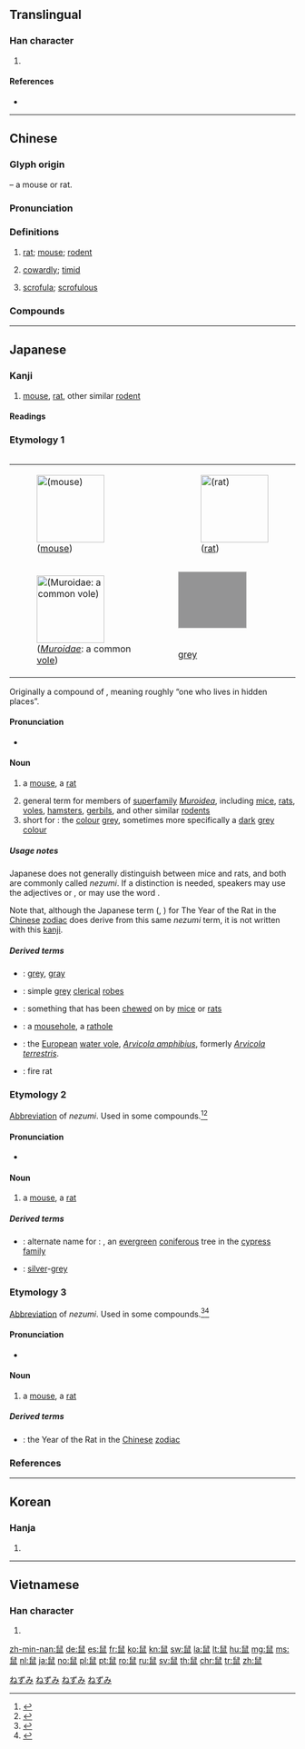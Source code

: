 {{character info/new}}
{{also|鼡|臼}}
==Translingual==
{{stroke order|type=animate}}

===Han character===
{{Han char|rn=208|rad=鼠|as=00|sn=13|four=77717|canj=HXVYV}}

# {{mul-kangxi radical-def}}

====References====
* {{Han ref|kx=1527.140|dkj=48390|dj=2063.230|hdz=74772.010|uh=9F20|ud=40736|bh=B9AB|bd=47531}}

----

==Chinese==
{{zh-forms|alt=鼡}}

===Glyph origin===
{{Han etyl}}
{{liushu|p}} – a mouse or rat.

===Pronunciation===
{{zh-pron
|m=shǔ
|m-s=sui3
|m-s_note=sui3 - colloquial
|ma=y
|c=syu2
|h=pfs=chhú
|md=chṳ̄
|mn=xm,tp,tn,mg:chhú/qz,lk,sx,km,hc:chhír/zz,kh,yl,hc,tc:chhí/xm:sú/qz:sír/zz:sí
|mn_note=chhí/chhír/chhú - vernacular; sú/sír/sí - literary; chhú - literary (Taiwan)
|w=2tshr
|mc=y
|oc=y
|cat=n,a
}}

===Definitions===
{{zh-hanzi}}

# [[rat]]; [[mouse]]; [[rodent]]
#: {{zh-x|老鼠|mouse, rat}}
# [[cowardly]]; [[timid]]
# {{lb|zh|TCM}} [[scrofula]]; [[scrofulous]]

===Compounds===
{{zh-der|捕鼠器:mousetrap|袋鼠:kangaroo|黃鼠狼:weasel|老鼠:mouse, rat|鼠標:mouse (of a computer)|鼠麴粿|松鼠:squirrel|小袋鼠:wallaby; joey|仙鼠|偃鼠飲河|天竺鼠|以狸餌鼠|器鼠難投|孤雛腐鼠|偃鼠|地老鼠|家鼠|兩鼠鬥穴|山老鼠|巢鼠|以貍致鼠|人與鼠|十鼠同穴|姬鼠|奉頭鼠竄|城狐社鼠|土撥鼠|十鼠爭穴|栗鼠|目光如鼠|狗偷鼠竊|捧頭鼠竄|投鼠忌器|狼貪鼠竊|旅鼠|玄鼠|水渰老鼠|梧鼠技窮|海狸鼠|抱頭鼠竄|投鼠之忌|窮鼠齧貓|狼奔鼠竄|水老鼠|稷蜂社鼠|狐潛鼠伏|禮鼠|社鼠城狐|社鼠|相鼠|灰鼠|白鼠|白面鼯鼠|無線滑鼠|田鼠|狐奔鼠竄|獐頭鼠目|掉頭鼠竄|狐鼠之徒|狐憑鼠伏|狗盜鼠竊|碩鼠|滑鼠|掘室求鼠|梧鼠之技|擲鼠忌器|捉鼠拿貓|貓鼠同眠|鼠蹊|雀角鼠牙|貓哭老鼠|虎頭鼠尾|膽小如鼠|野鼠|腐鼠|電腦鼠|鼠輩|米奇鼠|鼠肝蟲臂|賊頭鼠腦|進退首鼠|鼠目寸光|米老鼠|鼠思|鼠目獐頭|鼠竊狗偷|鼠麴草|鼴鼠|鼬鼠|鼫鼠五技|鼠腹雞腸|鼠肚雞腸|鼠竊|鼠竄狼奔|鼠竄|鼠窟|鼠目|鼠盜|鼠疫|鼠牙雀角|鼠攛狼奔|鼠攛|鼠技|鼠子|鼠壤|黃鼠|鼷鼠|麝鼠|賊眉鼠眼|羅雀掘鼠|馬捉老鼠|首鼠模棱|首鼠|飛鼠|鼠憑社貴|老鼠過街|蛇頭鼠眼|鼯鼠|老鼠會|鼲鼠|鼠竊狗盜|跳鼠|蟲臂鼠肝|鴟得腐鼠|雀鼠耗|雀鼠|首鼠兩端|豚鼠|銀鼠|過街老鼠|黑家鼠|鼫鼠|老鼠見貓|負子鼠|鼢鼠|米奇老鼠}}

{{zh-cat|Rodents}}

----

==Japanese==

===Kanji===
{{ja-kanji|grade=uc|rs=鼠00}}

# [[mouse]], [[rat]], other similar [[rodent]]

====Readings====
{{ja-readings
|goon=[[しょ]] (sho)
|kanon=[[しょ]] (sho)
|kanyoon=[[そ]] (so)
|kun=[[ねずみ]] (nezumi), [[ねず]] (nezu), [[ね]] (ne)
}}

===Etymology 1===
<div style="float:right;">
{{wikipedia|lang=ja}}
{{wikipedia|Mouse}}
{{wikipedia|Rat}}
{{wikipedia|Muroidea}}
{| style="float:right;clear:both;padding:0px;margin-right:-5px;"
| [[File:Мышь_2.jpg|thumb|none|119px|{{lang|ja|鼠}} ([[mouse]])]]
| [[File:Rat_noir.jpg|thumb|none|119px|{{lang|ja|鼠}} ([[rat]])]]
|-
| [[File:Feldmaus_Microtus_arvalis.jpg|thumb|none|119px|{{lang|ja|鼠}} (''[[Muroidae]]'': a common [[vole]])]]
| <div class="thumb tnone"><div class="thumbinner" style="width:120px;"><div style="width:119px;height:98px;background-color:#949495;border:1px solid #CCCCCC">&nbsp;</div><div class="thumbcaption">{{lang|ja|鼠（[[鼠色#Japanese|鼠色]]）}}<br/>[[grey]]</div></div></div>
|}
</div>
{{ja-kanjitab|yomi=k|ねずみ}}
Originally a compound of {{compound|lang=ja|sort=ねずみ|根|tr1=ne|t1=root|pos1=more specifically signifying somewhere hidden away|住み|tr2=sumi|pos2=the {{m|ja|連用形|tr=ren'yōkei||continuative or stem form}} of verb {{ja-l|住む}} ''sumu'', “to live in a place, to reside”}}, meaning roughly “one who lives in hidden places”. {{rendaku2|sort=ねずみ|sumi|zumi}}

====Pronunciation====
* {{ja-pron|ねずみ|y=k|acc=h|acc_ref=NHK}}

====Noun====
{{ja-noun|ねずみ|ネズミ}}

# {{lb|ja|sort=ねずみ'|zoology}} a [[mouse]], a [[rat]]
# general term for members of [[superfamily]] ''[[Muroidea]]'', including [[mouse|mice]], [[rat]]s, [[vole]]s, [[hamster]]s, [[gerbil]]s, and other similar [[rodent]]s
# short for {{m|ja|鼠色|tr=nezumi iro}}: the [[colour]] [[grey]], sometimes more specifically a [[dark]] [[grey]] [[colour]]

=====Usage notes=====
Japanese does not generally distinguish between mice and rats, and both are commonly called ''nezumi''. If a distinction is needed, speakers may use the adjectives {{m|ja|大きい|tr=ōkii||large}} or {{m|ja|小さい|tr=chīsai||small}}, or may use the word {{m|ja|マウス|tr=mausu||mouse|pos=borrowed from either German or English}}.

{{U:ja:biology|ネズミ}}

Note that, although the Japanese term {{ja-l|子年}} ({{ja-l|||nezumidoshi}}, {{ja-l|||nedoshi}}) for The Year of the Rat in the [[Chinese]] [[zodiac]] does derive from this same ''nezumi'' term, it is not written with this {{lang|ja|鼠}} [[kanji]].

=====Derived terms=====
{{der-top}}
* {{ja-r|鼠色|ねずみ いろ}}: {{qualifier|UK}} [[grey]], {{qualifier|US}} [[gray]]
* {{ja-r|鼠衣|ねずみごろも}}: simple [[grey]] [[clerical]] [[robes]]
* {{ja-r|鼠食|ねずみくい}}: something that has been [[chew]]ed on by [[mouse|mice]] or [[rat]]s
* {{ja-r|鼠穴|ねずみあな}}: a [[mousehole]], a [[rathole]]
{{der-mid}}
* {{ja-r|水畑鼠|みずはた ねずみ}}: the [[European]] [[water vole]], ''[[Arvicola amphibius]]'', formerly ''[[Arvicola terrestris]]''.
* {{ja-r|火鼠|ひ ねずみ}}: fire rat
{{der-bottom}}

===Etymology 2===
{{ja-kanjitab|yomi=k|ねず}}
[[abbreviation|Abbreviation]] of ''nezumi''. Used in some compounds.<ref name="KDJ">{{R:Kokugo Dai Jiten}}</ref><ref name="DJR">{{R:Daijirin}}</ref>

====Pronunciation====
* {{ja-pron|ねず|y=k|acc=a|acc_ref=DJR}}

====Noun====
{{ja-noun|ねず}}

# a [[mouse]], a [[rat]]

=====Derived terms=====
{{der-top}}
* {{ja-r|鼠子|ねずこ}}: alternate name for {{ja-r|黒檜|くろべ}}: {{taxlink|Thuja standishii|species|noshow=1}}, an [[evergreen]] [[coniferous]] tree in the [[cypress]] [[family]] {{m|mul|Cupressaceae}}
{{der-mid}}
* {{ja-r|銀鼠|ぎんねず}}: [[silver]]-[[grey]]
{{der-bottom}}

===Etymology 3===
{{ja-kanjitab|yomi=k|ね}}
[[abbreviation|Abbreviation]] of ''nezumi''. Used in some compounds.<ref name="KDJ">{{R:Kokugo Dai Jiten}}</ref><ref name="DJR">{{R:Daijirin}}</ref>

====Pronunciation====
* {{ja-pron|ね|y=k}}

====Noun====
{{ja-noun|ね}}

# a [[mouse]], a [[rat]]

=====Derived terms=====
{{der-top}}
* {{ja-r|子年|ねどし}}: the Year of the Rat in the [[Chinese]] [[zodiac]]
{{der-bottom}}

===References===
<references/>

[[Category:Japanese basic words|ねずみ]]
[[Category:ja:Animals|ねずみ]]
[[Category:ja:Mammals|ねずみ]]
[[Category:ja:Rodents|ねずみ]]

----

==Korean==

===Hanja===
{{ko-hanja|hangeul=서|eumhun=쥐 서|mr=sŏ|y=se}}

# {{defn|lang=ko|sort=鼠00}}

----

==Vietnamese==

===Han character===
{{vi-hantu|[[thử]]|rs=鼠00}}

# {{defn|lang=vi|sort=鼠00}}

[[Category:CJKV radicals| ]]

[[zh-min-nan:鼠]]
[[de:鼠]]
[[es:鼠]]
[[fr:鼠]]
[[ko:鼠]]
[[kn:鼠]]
[[sw:鼠]]
[[la:鼠]]
[[lt:鼠]]
[[hu:鼠]]
[[mg:鼠]]
[[ms:鼠]]
[[nl:鼠]]
[[ja:鼠]]
[[no:鼠]]
[[pl:鼠]]
[[pt:鼠]]
[[ro:鼠]]
[[ru:鼠]]
[[sv:鼠]]
[[th:鼠]]
[[chr:鼠]]
[[tr:鼠]]
[[zh:鼠]]